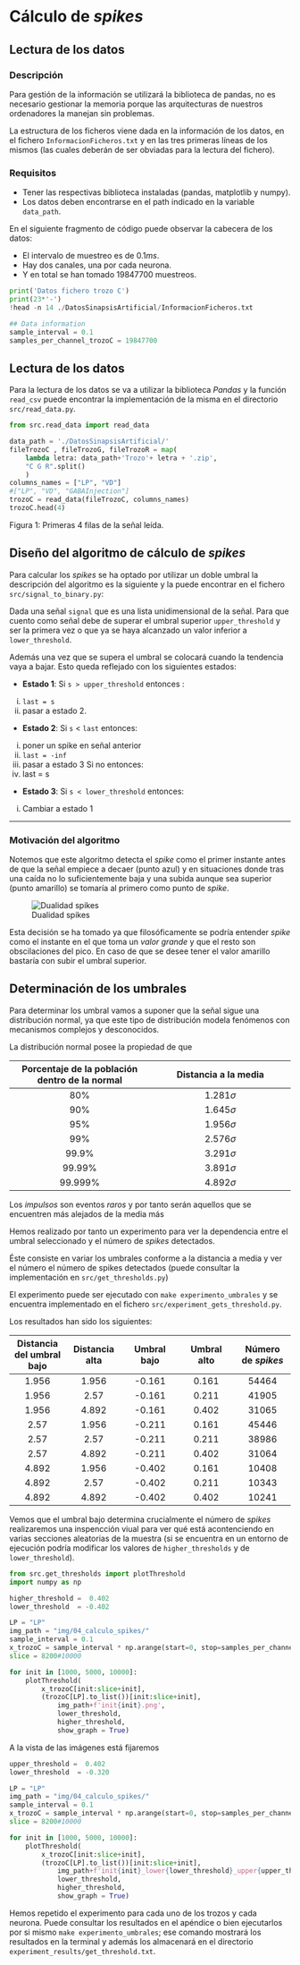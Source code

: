 # Cálculo de *spikes*  

## Lectura de los datos

### Descripción 
Para gestión de la información se utilizará la biblioteca de pandas, no es necesario gestionar la memoria porque las arquitecturas de nuestros ordenadores la manejan sin problemas. 

La estructura de los ficheros viene dada en la información de los datos, en el fichero 
`InformacionFicheros.txt` y en las tres primeras líneas de los mismos (las cuales deberán de ser obviadas para la lectura del fichero). 

### Requisitos 
- Tener las respectivas biblioteca instaladas (pandas, matplotlib y numpy). 
- Los datos deben encontrarse en el path indicado en la variable `data_path`. 

En el siguiente fragmento de código puede observar la cabecera de los datos: 

- El intervalo de muestreo es de $0.1 ms$.
- Hay dos canales, una por cada neurona.
- Y en total se han tomado $19847700$ muestreos. 


```python
print('Datos fichero trozo C')
print(23*'-')
!head -n 14 ./DatosSinapsisArtificial/InformacionFicheros.txt
```

```python
## Data information 
sample_interval = 0.1
samples_per_channel_trozoC = 19847700
```
## Lectura de los datos  

Para la lectura de los datos se va a utilizar la biblioteca *Pandas* y la función `read_csv` puede encontrar la implementación de la misma en el directorio `src/read_data.py`. 

```python
from src.read_data import read_data

data_path = './DatosSinapsisArtificial/'
fileTrozoC , fileTrozoG, fileTrozoR = map( 
    lambda letra: data_path+'Trozo'+ letra + '.zip',
    "C G R".split()
    )
columns_names = ["LP", "VD"]
#["LP", "VD", "GABAInjection"]
trozoC = read_data(fileTrozoC, columns_names)
trozoC.head(4)
```
Figura 1: Primeras 4 filas de la señal leída.   

## Diseño del algoritmo de cálculo de *spikes*  

Para calcular los *spikes* se ha optado por utilizar un doble umbral 
la descripción del algoritmo es la siguiente y la puede encontrar en el fichero `src/signal_to_binary.py`: 

Dada una señal `signal` que es una lista unidimensional de la señal. 
Para que cuento como señal debe de superar el umbral superior `upper_threshold` y ser la primera 
vez o que ya se haya alcanzado un valor inferior a `lower_threshold`.

Además una vez que se supera el umbral se colocará cuando la tendencia vaya a bajar.
Esto queda reflejado con los siguientes estados: 

- **Estado 1**: 
Si `s > upper_threshold` entonces :
i) `last = s`
ii) pasar a estado 2.

- **Estado 2**: 
Si `s` < `last` entonces:
i) poner un spike en señal anterior
ii) `last = -inf`
iii) pasar a estado 3
Si no entonces: 
i) last = s 

- **Estado 3**: 
Si `s < lower_threshold` entonces:
i) Cambiar a estado 1
 
___

### Motivación del algoritmo 

Notemos que este algoritmo detecta el *spike* como el primer instante antes de que la señal empiece a decaer (punto azul) y en situaciones donde tras una caída no lo suficientemente baja y una subida aunque sea superior (punto amarillo) se tomaría al primero como punto de *spike*.

![Dualidad spikes](img/04_calculo_spikes/dualidad_spikes.png)  

Esta decisión se ha tomado ya que filosóficamente se podría entender *spike* como el instante en el que toma un *valor grande* y que el resto son obscilaciones del pico. En caso de que se desee tener el valor amarillo bastaría con subir el umbral superior. 


## Determinación de los umbrales  

Para determinar los umbral 
vamos a suponer que la señal sigue una distribución normal, 
ya que este tipo de distribución modela fenómenos con mecanismos complejos y desconocidos.

La distribución normal posee la propiedad de que 

Porcentaje de la población dentro de la normal | Distancia a la media   
:-: | :-: 
$80\%$ | $1.281 \sigma$  
$90\%$ | $1.645 \sigma$  
$95\%$ | $1.956 \sigma$  
$99\%$ | $2.576 \sigma$  
$99.9\%$ | $3.291 \sigma$   
$99.99\%$ | $3.891 \sigma$  
$99.999\%$ | $4.892 \sigma$  


Los *impulsos* son eventos *raros* y por tanto serán aquellos que se encuentren más alejados de la media más

Hemos realizado por tanto un experimento para ver la dependencia entre el umbral seleccionado y el número de *spikes* detectados. 

Éste consiste en variar los umbrales conforme a la distancia a media y ver el número el número de spikes detectados (puede consultar la implementación en `src/get_thresholds.py`) 

El experimento puede ser ejecutado con `make experimento_umbrales` y se encuentra implementado en  el fichero `src/experiment_gets_threshold.py`. 

Los resultados han sido los siguientes: 

       
 Distancia del umbral bajo | Distancia alta | Umbral bajo| Umbral alto| Número de *spikes*
:-: |:-: |:-: |:-: |:-:   
1.956 | 1.956| -0.161 | 0.161 | 54464  
1.956 | 2.57| -0.161 | 0.211 | 41905  
1.956 | 4.892| -0.161 | 0.402 | 31065  
2.57 | 1.956| -0.211 | 0.161 | 45446  
2.57 | 2.57| -0.211 | 0.211 | 38986  
2.57 | 4.892| -0.211 | 0.402 | 31064  
4.892 | 1.956| -0.402 | 0.161 | 10408  
4.892 | 2.57| -0.402 | 0.211 | 10343  
4.892 | 4.892| -0.402 | 0.402 | 10241  


Vemos que el umbral bajo determina crucialmente el número de *spikes* realizaremos una inspencción viual para ver qué está acontenciendo en varias secciones aleatorias de la muestra (si se encuentra en un entorno de ejecución podría modificar los valores de `higher_thresholds` y de `lower_threshold`).  


```python
from src.get_thresholds import plotThreshold
import numpy as np

higher_threshold =  0.402 
lower_threshold  = -0.402

LP = "LP"
img_path = "img/04_calculo_spikes/"
sample_interval = 0.1
x_trozoC = sample_interval * np.arange(start=0, stop=samples_per_channel_trozoC)
slice = 8200#10000

for init in [1000, 5000, 10000]:
    plotThreshold(
        x_trozoC[init:slice+init],
        (trozoC[LP].to_list())[init:slice+init], 
            img_path+f'init{init}.png',
            lower_threshold,
            higher_threshold,
            show_graph = True)

```


A la vista de las imágenes está fijaremos 

```python
upper_threshold =  0.402 
lower_threshold  = -0.320

LP = "LP"
img_path = "img/04_calculo_spikes/"
sample_interval = 0.1
x_trozoC = sample_interval * np.arange(start=0, stop=samples_per_channel_trozoC)
slice = 8200#10000

for init in [1000, 5000, 10000]:
    plotThreshold(
        x_trozoC[init:slice+init],
        (trozoC[LP].to_list())[init:slice+init], 
            img_path+f'init{init}_lower{lower_threshold}_upper{upper_threshold}.png',
            lower_threshold,
            higher_threshold,
            show_graph = True)

```

Hemos repetido el experimento para cada uno de los trozos y cada neurona. Puede consultar los resultados en el apéndice \ref{appendix:experiment_gets_threshold} o bien ejecutarlos por si mismo `make experimento_umbrales`; ese comando mostrará los resultados en la terminal y además los almacenará en el directorio `experiment_results/get_threshold.txt`.  

